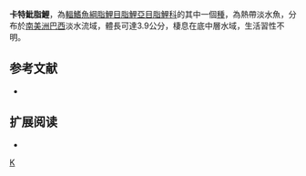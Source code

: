 {{Speciesbox 
| taxon = Hyphessobrycon khardinae
| status = NE
| status_system = IUCN3.1
| authority =  [[Zarske|Zarske]], 2008
| synonyms = 
}}
'''卡特魮脂鯉'''，為[[輻鰭魚綱|輻鰭魚綱]][[脂鯉目|脂鯉目]][[脂鯉亞目|脂鯉亞目]][[脂鯉科|脂鯉科]]的其中一個[[種|種]]，為熱帶淡水魚，分布於[[南美洲|南美洲]][[巴西|巴西]]淡水流域，體長可達3.9公分，棲息在底中層水域，生活習性不明。

==参考文献==
{{refbegin}}
*{{FishBase_species|genus=Hyphessobrycon|species=khardinae|year=2013|month=12}}
{{refend}}

== 扩展阅读 ==
{{refbegin}}
*{{wikispecies-inline|Hyphessobrycon khardinae|卡特魮脂鯉}}
{{refend}}
{{Taxonbar|from=Q939631}}

[[Category:魮脂鯉屬|K]]


{{魚類小作品}}